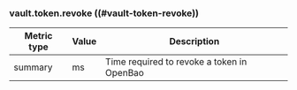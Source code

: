 ### vault.token.revoke ((#vault-token-revoke))

Metric type | Value | Description
----------- | ----- | -----------
summary     | ms    | Time required to revoke a token in OpenBao
